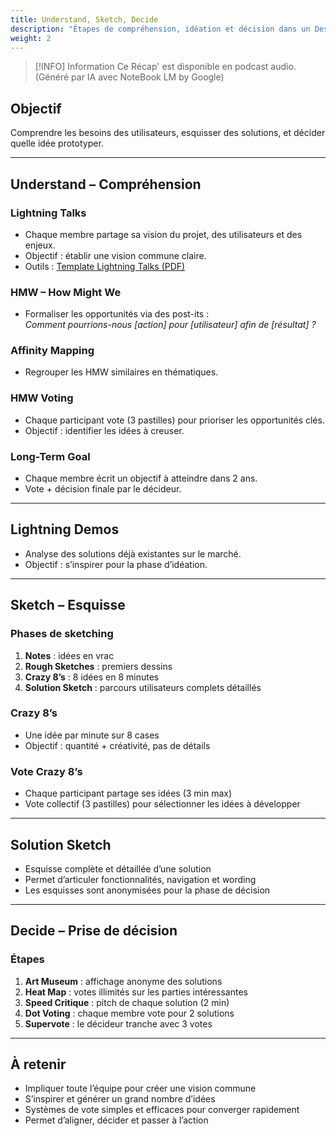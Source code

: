 ```yaml
---
title: Understand, Sketch, Decide
description: "Étapes de compréhension, idéation et décision dans un Design Sprint."
weight: 2
---
```



> [!INFO] Information
> Ce Récap' est disponible en podcast audio. (Généré par IA avec NoteBook LM by Google)

<SrtPlayer
  client:only="react"
  audioSrc="/podcasts/design-sprint/understand-sketch-decide.m4a"
  srtUrl="/podcasts/design-sprint/understand-sketch-decide.srt"
/>

## Objectif

Comprendre les besoins des utilisateurs, esquisser des solutions, et décider quelle idée prototyper.

---

## Understand – Compréhension

### Lightning Talks

- Chaque membre partage sa vision du projet, des utilisateurs et des enjeux.
- Objectif : établir une vision commune claire.
- Outils : [Template Lightning Talks (PDF)](https://designsprintkit.withgoogle.com/assets/tools/Template%20for%20Lightning%20Talks.pdf)

### HMW – How Might We

- Formaliser les opportunités via des post-its :  
  _Comment pourrions-nous [action] pour [utilisateur] afin de [résultat] ?_

### Affinity Mapping

- Regrouper les HMW similaires en thématiques.

### HMW Voting

- Chaque participant vote (3 pastilles) pour prioriser les opportunités clés.
- Objectif : identifier les idées à creuser.

### Long-Term Goal

- Chaque membre écrit un objectif à atteindre dans 2 ans.
- Vote + décision finale par le décideur.

---

## Lightning Demos

- Analyse des solutions déjà existantes sur le marché.
- Objectif : s’inspirer pour la phase d’idéation.

---

## Sketch – Esquisse

### Phases de sketching

1. **Notes** : idées en vrac
2. **Rough Sketches** : premiers dessins
3. **Crazy 8’s** : 8 idées en 8 minutes
4. **Solution Sketch** : parcours utilisateurs complets détaillés

### Crazy 8’s

- Une idée par minute sur 8 cases
- Objectif : quantité + créativité, pas de détails

### Vote Crazy 8’s

- Chaque participant partage ses idées (3 min max)
- Vote collectif (3 pastilles) pour sélectionner les idées à développer

---

## Solution Sketch

- Esquisse complète et détaillée d’une solution
- Permet d’articuler fonctionnalités, navigation et wording
- Les esquisses sont anonymisées pour la phase de décision

---

## Decide – Prise de décision

### Étapes

1. **Art Museum** : affichage anonyme des solutions
2. **Heat Map** : votes illimités sur les parties intéressantes
3. **Speed Critique** : pitch de chaque solution (2 min)
4. **Dot Voting** : chaque membre vote pour 2 solutions
5. **Supervote** : le décideur tranche avec 3 votes

---

## À retenir

- Impliquer toute l’équipe pour créer une vision commune
- S’inspirer et générer un grand nombre d’idées
- Systèmes de vote simples et efficaces pour converger rapidement
- Permet d’aligner, décider et passer à l’action

